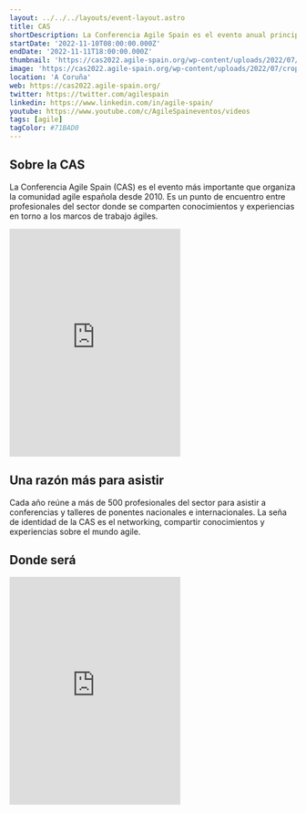 ```yaml
---
layout: ../../../layouts/event-layout.astro
title: CAS
shortDescription: La Conferencia Agile Spain es el evento anual principal que organiza la comunidad ágil española desde el 2010. Históricamente es la mayor conferencia sobre agilidad en España y uno de los eventos más grandes y relevantes del mundo de habla hispana.
startDate: '2022-11-10T08:00:00.000Z'
endDate: '2022-11-11T18:00:00.000Z'
thumbnail: 'https://cas2022.agile-spain.org/wp-content/uploads/2022/07/cropped-CAS_FINALES-95-Angel-de-la-igesia.jpg'
image: 'https://cas2022.agile-spain.org/wp-content/uploads/2022/07/cropped-CAS_FINALES-95-Angel-de-la-igesia.jpg'
location: 'A Coruña'
web: https://cas2022.agile-spain.org/
twitter: https://twitter.com/agilespain
linkedin: https://www.linkedin.com/in/agile-spain/
youtube: https://www.youtube.com/c/AgileSpaineventos/videos
tags: [agile]
tagColor: #71BAD0
---
```


## Sobre la CAS

La Conferencia Agile Spain (CAS) es el evento más importante que organiza la comunidad agile española desde 2010. Es un punto de encuentro entre profesionales del sector donde se comparten conocimientos y experiencias en torno a los marcos de trabajo ágiles.

<iframe
  className="mt-4 w-full"
  height="400px"
  allow="picture-in-picture"
  allowfullscreen=""
  frameborder="0"
  src="https://www.youtube.com/embed/SQtPwo2bD2M"
  title="Conferencia Agile Spain"
></iframe>

## Una razón más para asistir

Cada año reúne a más de 500 profesionales del sector para asistir a conferencias y talleres de ponentes nacionales e internacionales. La seña de identidad de la CAS es el networking, compartir conocimientos y experiencias sobre el mundo agile.

## Donde será

<iframe
  className="w-full"
  height="400px"
  style="border:none;overflow:hidden"
  marginheight="0"
  marginwidth="0"
  aria-label="Mlle. de Trasatlánticos, s/n, 15003 A Coruña"
  class="sek-lazy-loaded"
  src="https://maps.google.com/maps?q=Mlle.%20de%20Trasatl%C3%A1nticos%2C%20s%2Fn%2C%2015003%20A%20Coru%C3%B1a&amp;t=m&amp;z=16&amp;output=embed&amp;iwloc=near"
></iframe>
